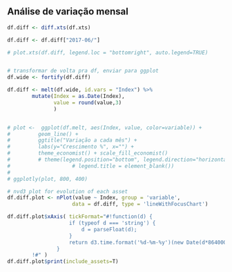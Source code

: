 <br>


## Análise de variação mensal

```r


df.diff <- diff.xts(df.xts)

df.diff <- df.diff["2017-06/"]

# plot.xts(df.diff, legend.loc = "bottomright", auto.legend=TRUE)


# transformar de volta pra df, enviar para ggplot
df.wide <- fortify(df.diff)

df.diff <- melt(df.wide, id.vars = "Index") %>% 
        mutate(Index = as.Date(Index),
               value = round(value,3)
               ) 


# plot <-  ggplot(df.melt, aes(Index, value, color=variable)) + 
#         geom_line() +
#         ggtitle("Variação a cada mês") +
#         labs(y="Crescimento %", x="") + 
#         theme_economist() + scale_fill_economist()
#         # theme(legend.position="bottom", legend.direction="horizontal",
#                    # legend.title = element_blank()) 
# 
# ggplotly(plot, 800, 400)

```


```r
# nvd3 plot for evolution of each asset
df.diff.plot <- nPlot(value ~ Index, group = 'variable', 
                     data = df.diff, type = 'lineWithFocusChart')

df.diff.plot$xAxis( tickFormat="#!function(d) { 
                    if (typeof d === 'string') {
                        d = parseFloat(d);
                    }
                    return d3.time.format('%d-%m-%y')(new Date(d*86400000));;
                }
        !#" )
df.diff.plot$print(include_assets=T)
```



